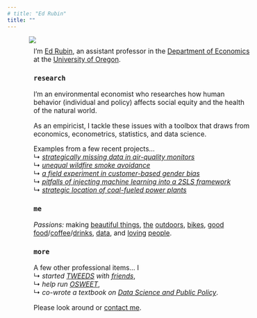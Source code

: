 ```yaml
---
# title: "Ed Rubin"
title: ""
---
```


<img align="left" src="Photos/ed-hat-crop.png" HSPACE = "50" class="center-fit">

<!-- <img align="right" src="Photos/edFormal2Tall.jpg" width = "300"> -->
<!-- <img align="left" src="Photos/ed-hat-crop.png" width = "200" HSPACE = "50"> -->
<!-- <img align="right" src="Photos/ed-portrait-2022-large.jpg" width = "420" HSPACE = "50"> -->

<!-- <font color="#18BC9C"><h3>
Assistant Professor of Economics
<br>
University of Oregon
</h3></font>
 -->
<!-- <br> -->
<!-- <br> -->
<!-- <br> -->
<!-- <br> -->

<!-- <div style="width:65%;font-size:110%;text-align:center;"> -->
<div style="width:100%;font-size:110%;margin:auto;padding-left:12%;padding-right:20%;padding-top:2%;padding-bottom:10%;a:link.text-decoration: underline;">

<!-- <h3>`hi`</h3> -->

I'm [Ed Rubin](bio.html), an assistant professor in the [Department of Economics](https://economics.uoregon.edu) at the [University of Oregon](https://www.uoregon.edu).

<h3>`research`</h3>

I'm an environmental economist who researches how human behavior (individual and policy) affects social equity and the health of the natural world.

As an empiricist, I tackle these issues with a toolbox that draws from economics, econometrics, statistics, and data science.

Examples from a few recent projects…
<br>↳ [*strategically missing data in air-quality monitors*](Papers/draft-strategic-monitoring.pdf)
<br>↳ [*unequal wildfire smoke avoidance*](Papers/draft-smoke.pdf)
<br>↳ [*a field experiment in customer-based gender bias*](Papers/draft-gender-bias.pdf)
<br>↳ [*pitfalls of injecting machine learning into a 2SLS framework*](Papers/draft-mliv.pdf)
<br>↳ [*strategic location of coal-fueled power plants*](Papers/draft-plant-locations.pdf)

<h3>`me`</h3>

*Passions:* making [beautiful things](https://www.instagram.com/edwardarubin/), [the](https://www.instagram.com/p/CFsBay1hvSx/?utm_source=ig_web_copy_link) [outdoors](https://www.instagram.com/p/CEhutiOhgSU/?utm_source=ig_web_copy_link), [bikes](https://www.instagram.com/p/CRyaIAwnwFV/?utm_source=ig_web_copy_link), [good](https://www.instagram.com/p/Ct-wwForzVf/) [food](https://www.instagram.com/p/CpwIFRbrOG5/)/[coffee](https://www.instagram.com/p/CmLQK9rL9qO/)/[drink](https://www.instagram.com/p/Cf6RgnGgcKH/)[s](https://www.instagram.com/imbib.ed/), [data](https://www.instagram.com/p/BQrHLkBgy-V/), and [loving](https://www.instagram.com/p/CgAHadCgJ0u/) [people](https://www.instagram.com/p/CdCiAtbNNSQ/?utm_source=ig_web_copy_link).

<h3>`more`</h3>

<div class="narrow">

A few other professional items… I
<br>↳ *started [TWEEDS](https://tweeds.io) with [friends](https://tweeds.io/about/)*,
<br>↳ *help run [OSWEET](https://edrub.in/osweet.html)*,
<br>↳ *co-wrote a textbook on [Data Science and Public Policy](https://link.springer.com/book/10.1007/978-3-030-71352-2)*.

Please look around or [contact me](contact.html).
<!-- Calendly link widget begin -->
<!-- <link href="https://assets.calendly.com/assets/external/widget.css" rel="stylesheet">
<script src="https://assets.calendly.com/assets/external/widget.js" type="text/javascript"></script>You can also
<a href="" onclick="Calendly.showPopupWidget('https://calendly.com/edwardarubin');return false;">schedule a meeting in office hours</a>.
 --><!-- Calendly link widget end -->

</div>
